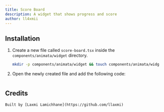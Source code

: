 ```yaml
---
title: Score Board
description: A widget that shows progress and score
author: ll4xmii
---
```


<ComponentPreview name="widget-score-board--docs" />

## Installation

1. Create a new file called `score-board.tsx` inside the `components/animata/widget` directory.

   ```bash
   mkdir -p components/animata/widget && touch components/animata/widget/score-board.tsx
   ```

2. Open the newly created file and add the following code:

```jsx file=<rootDir>/animata/widget/score-board.tsx

```

## Credits

    Built by [Laxmi Lamichhane](https://github.com/llaxmi)
